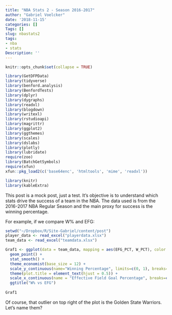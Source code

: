 ```yaml
---
title: "NBA Stats 2 - Season 2016-2017"
author: "Gabriel Voelcker"
date: '2018-11-15'
categories: []
Tags: []
slug: nbastats2
tags:
- nba
- stats
Description: ''
---
```


```r
knitr::opts_chunk$set(collapse = TRUE)
```

```r
library(GetDFPData)
library(tidyverse)
library(benford.analysis)
library(BenfordTests)
library(dplyr)
library(dygraphs)
library(readxl)
library(blogdown)
library(writexl)
library(rstudioapi)
library(magrittr)
library(ggplot2)
library(ggthemes)
library(scales)
library(dslabs)
library(plotly)
library(lubridate)
require(zoo)
library(BatchGetSymbols)
require(xfun)
xfun::pkg_load2(c('base64enc', 'htmltools', 'mime', 'readxl'))

library(knitr)
library(kableExtra)

```
This post is a mock post, just a test. It's objective is to understand which stats drive the success of a team in the NBA. The data used is from the 2016-2017 NBA Regular Season and the main proxy for success is the winning percentage. 

For example, if we compare W% and EFG:

```r
setwd("~/Dropbox/R/Site-Gabriel/content/post")
player_data <- read_excel("playerdata.xlsx")
team_data <- read_excel("teamdata.xlsx")

Graf1 <- ggplot(data = team_data, mapping = aes(EFG_PCT, W_PCT), color = TEAM_NAME) +
  geom_point() + 
  stat_smooth() +
  theme_economist(base_size = 12) +
  scale_y_continuous(name="Winning Percentage", limits=c(0, 1), breaks=c(0,0.25,0.5,0.75,1), labels = percent) +
  theme(plot.title = element_text(hjust = 0.5)) +
  scale_x_continuous(name = "Effective Field Goal Percentage", breaks=c(0.25,0.5,0.75)) + 
  ggtitle("W% vs EFG")
  
Graf1
```

Of course, that outlier on top right of the plot is the Golden State Warriors. Let's name them?

